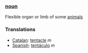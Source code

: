 ===[[noun]]===
Flexible organ or limb of some [[animal]]s

===Translations===

*[[Catalan]]: [[tentacle]] ''m''
*[[Spanish]]: [[tentáculo]] ''m''